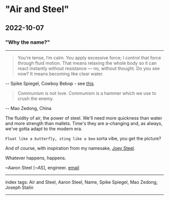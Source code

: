 # "Air and Steel"

## 2022-10-07

### "Why the name?"

---

> You’re tense, I’m calm. You apply excessive force; I control that force through fluid motion. That means relaxing the whole body so it can react instantly without resistance — no, without thought. Do you see now? It means becoming like clear water.

-- Spike Spiegel, Cowboy Bebop - see [this](https://redsails.org/on-dialectics/)

> Communism is not love. Communism is a hammer which we use to crush the enemy.

-- Mao Zedong, China

The fluidity of air, the power of steel. We'll need more quickness than water and more strength than mallets. Time's they are a-changing and, as always, we've gotta adapt to the modern era.

`Float like a butterfly, sting like a bee` sorta vibe, you get the picture?

And of course, with inspiration from my namesake, [Joey Steel](https://redsails.org/dialectical-and-historical-materialism/).

Whatever happens, happens.

~Aaron Steel [~AS], engineer. [email](mailto:entropicemailaddress@protonmail.com)

---

index tags: Air and Steel, Aaron Steel, Name, Spike Spiegel, Mao Zedong, Joseph Stalin

---

